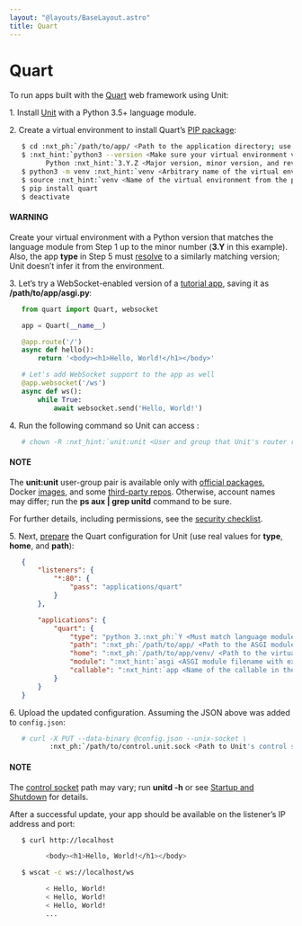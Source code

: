 ```yaml
---
layout: "@layouts/BaseLayout.astro"
title: Quart
---
```

# Quart

To run apps built with the [Quart](https://pgjones.gitlab.io/quart/index.html) web framework using Unit:

1\. Install [Unit](../installation.md#installation-precomp-pkgs) with a Python 3.5+ language module.

2\. Create a virtual environment to install Quart’s [PIP package](https://pgjones.gitlab.io/quart/tutorials/installation.html):
   
```bash
   $ cd :nxt_ph:`/path/to/app/ <Path to the application directory; use a real path in your configuration>`
   $ :nxt_hint:`python3 --version <Make sure your virtual environment version matches the module version>`
         Python :nxt_hint:`3.Y.Z <Major version, minor version, and revision number>`
   $ python3 -m venv :nxt_hint:`venv <Arbitrary name of the virtual environment>`
   $ source :nxt_hint:`venv <Name of the virtual environment from the previous command>`/bin/activate
   $ pip install quart
   $ deactivate
```

   #### WARNING
   Create your virtual environment with a Python version that matches the
   language module from Step 1 up to the minor number (**3.Y** in this
   example).  Also, the app **type** in Step 5 must [resolve](../configuration.md#configuration-apps-common) to a similarly matching version; Unit doesn’t
   infer it from the environment.

3\. Let’s try a WebSocket-enabled version of a [tutorial app](https://pgjones.gitlab.io/quart/tutorials/deployment.html),
   saving it as **/path/to/app/asgi.py**:
   
```python
   from quart import Quart, websocket

   app = Quart(__name__)

   @app.route('/')
   async def hello():
       return '<body><h1>Hello, World!</h1></body>'

   # Let's add WebSocket support to the app as well
   @app.websocket('/ws')
   async def ws():
       while True:
           await websocket.send('Hello, World!')
```

4\. Run the following command so Unit can access :
   
```bash
   # chown -R :nxt_hint:`unit:unit <User and group that Unit's router runs as by default>` :nxt_ph:`/path/to/app/ <Path to the application files such as /data/www/app/; use a real path in your commands>`
```

   #### NOTE
   The **unit:unit** user-group pair is available only with [official
   packages](../installation.md#installation-precomp-pkgs), Docker [images](../installation.md#installation-docker), and some [third-party repos](../installation.md#installation-community-repos).  Otherwise, account names may differ; run
   the **ps aux | grep unitd** command to be sure.

   For further details, including permissions, see the [security checklist](security.md#security-apps).

5\. Next, [prepare](../configuration.md#configuration-python) the Quart configuration for
   Unit (use real values for **type**, **home**, and **path**):
   
```json
   {
       "listeners": {
           "*:80": {
               "pass": "applications/quart"
           }
       },

       "applications": {
           "quart": {
               "type": "python 3.:nxt_ph:`Y <Must match language module version and virtual environment version>`",
               "path": ":nxt_ph:`/path/to/app/ <Path to the ASGI module>`",
               "home": ":nxt_ph:`/path/to/app/venv/ <Path to the virtual environment, if any>`",
               "module": ":nxt_hint:`asgi <ASGI module filename with extension omitted>`",
               "callable": ":nxt_hint:`app <Name of the callable in the module to run>`"
           }
       }
   }
```

6\. Upload the updated configuration.  Assuming the JSON above was added to
   `config.json`:

```bash
   # curl -X PUT --data-binary @config.json --unix-socket \
          :nxt_ph:`/path/to/control.unit.sock <Path to Unit's control socket in your installation>` :nxt_hint:`http://localhost/config/ <Path to the config section in Unit's control API>`
```

   #### NOTE
   The [control socket](../controlapi.md#configuration-socket) path may vary; run
   **unitd -h** or see [Startup and Shutdown](source.md#source-startup) for details.

   After a successful update, your app should be available on the listener’s IP
   address and port:

```bash
   $ curl http://localhost

         <body><h1>Hello, World!</h1></body>

   $ wscat -c ws://localhost/ws

         < Hello, World!
         < Hello, World!
         < Hello, World!
         ...
```
